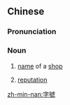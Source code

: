 {{also|字号}}
==Chinese==
{{zh-forms|s=字号}}

===Pronunciation===
{{zh-pron
|m=zìhao
|c=zi6 hou6
|mn=qz,tp,xm:lī-hō/kh,zz:jī-hō
|cat=n
}}

===Noun===
{{zh-noun}}

# [[name]] of a [[shop]]
# {{lb|zh|dialect}} [[reputation]]

[[zh-min-nan:字號]]